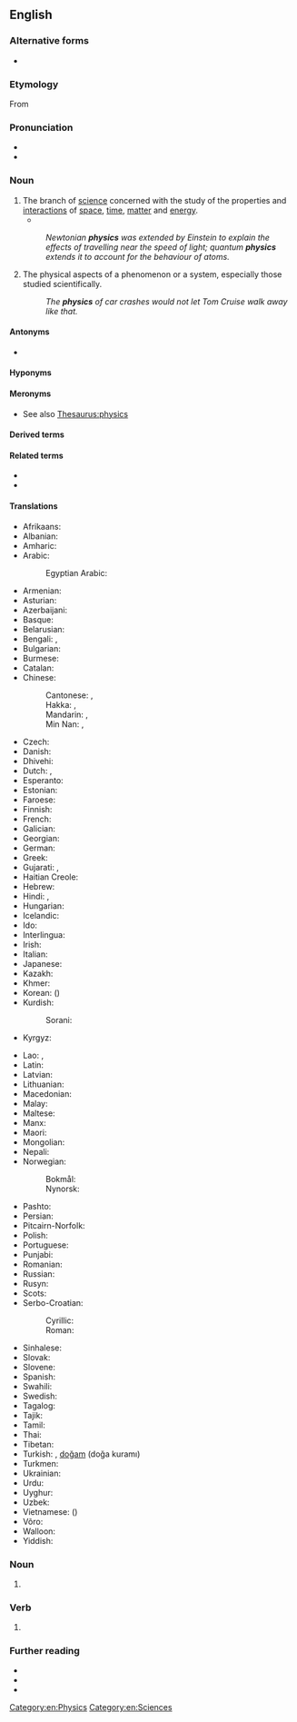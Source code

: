 ==English==
{{wikipedia}}

===Alternative forms===
* {{l|en|physicks}} {{qualifier|obsolete}}

===Etymology===
{{PIE root|en|bʰuH}}
From {{der|en|grc|φυσικός||natural}}

===Pronunciation===
* {{IPA|/ˈfɪz.ɪks/|lang=en}}
* {{audio|en-us-physics.ogg|Audio (US)|lang=en}}

===Noun===
{{en-noun|-}}

# The branch of [[science]] concerned with the study of the properties and [[interaction]]s of [[space]], [[time]], [[matter]] and [[energy]].
#* {{quote-magazine|date=2012-03
|author={{w|Jeremy Bernstein}}
|title=A Palette of Particles
|volume=100|issue=2|page=146
|magazine={{w|American Scientist}}
|url=http://www.americanscientist.org/issues/feature/2012/2/a-palette-of-particles
|passage=The '''physics''' of elementary particles in the 20th century was distinguished by the observation of particles whose existence had been predicted by theorists sometimes decades earlier.}}
#: ''Newtonian '''physics''' was extended by Einstein to explain the effects of travelling near the speed of light; quantum '''physics''' extends it to account for the behaviour of atoms.''
# The physical aspects of a phenomenon or a system, especially those studied scientifically.
#: ''The '''physics''' of car crashes would not let Tom Cruise walk away like that.''

====Antonyms====
* {{l|en|nonphysics}}

====Hyponyms====
{{hyp4
| {{l|en|aerophysics}}
| {{l|en|astrophysics}}
| {{l|en|attophysics}}
| {{l|en|biophysics}}
| {{l|en|cartoon physics}}
| {{l|en|chemical physics}}
| {{l|en|classical physics}}
| {{l|en|econophysics}}
| {{l|en|ecophysics}}
| {{l|en|gastrophysics}}
| {{l|en|geophysics}}
| {{l|en|heliophysics}}
| {{l|en|macrophysics}}
| {{l|en|microphysics}}
| {{l|en|modern physics}}
| {{l|en|neurophysics}}
| {{l|en|nuclear physics}}
| {{l|en|optics}}
| {{l|en|particle physics}}
| {{l|en|petrophysics}}
| {{l|en|photophysics}}
| {{l|en|physical chemistry}}
| {{l|en|psychophysics}}
| {{l|en|quantum physics}}
| {{l|en|radiation physics}}
| {{l|en|radiophysics}}
| {{l|en|soil physics}}
| {{l|en|spacetime physics}}
| {{l|en|tectonophysics}}
| {{l|en|theoretical physics}}
| {{l|en|thermodynamics}}
|lang=en}}

====Meronyms====
* See also [[Thesaurus:physics]]

====Derived terms====
{{der4
| {{l|en|metaphysics}}
| {{l|en|metametaphysics}}
| {{l|en|pataphysics}}
| {{l|en|sociophysics}}
|lang=en}}

====Related terms====
* {{l|en|physical}}
* {{l|en|physicist}}

====Translations====
{{trans-top|branch of science}}
* Afrikaans: {{t+|af|fisika}}
* Albanian: {{t+|sq|fizikë|f}}
* Amharic: {{t|am|ፊዚክስ}}
* Arabic: {{t+|ar|فِيزِيَاء|f}}
*: Egyptian Arabic: {{t|arz|فيزيا|f|tr=fezya}}
* Armenian: {{t+|hy|ֆիզիկա}}
* Asturian: {{t|ast|física|f}}
* Azerbaijani: {{t+|az|fizika}}
* Basque: {{t+|eu|fisika}}
* Belarusian: {{t|be|фі́зіка|f|sc=Cyrl}}
* Bengali: {{t|bn|পদার্থবিজ্ঞান|sc=Beng}}, {{t+|bn|পদার্থবিদ্যা|sc=Beng}}
* Bulgarian: {{t+|bg|фи́зика|f|sc=Cyrl}}
* Burmese: {{t+|my|ရူပဗေဒ}}
* Catalan: {{t+|ca|física|f}}
* Chinese:
*: Cantonese: {{t|yue|物理學|sc=Hani}}, {{t|yue|物理学|tr=mat6 lei5 hok6|sc=Hani}}
*: Hakka: {{t|hak|物理學|sc=Hani}}, {{t|hak|物理学|tr=vu̍t-lî-ho̍k|sc=Hani}}
*: Mandarin: {{t+|cmn|物理學|sc=Hani}}, {{t+|cmn|物理学|tr=wùlǐxué|sc=Hani}}
*: Min Nan: {{t|nan|物理學|sc=Hani}}, {{t|nan|物理学|tr=bu̍t-lí-ha̍k|sc=Hani}}
* Czech: {{t+|cs|fyzika|f}}
* Danish: {{t+|da|fysik|c}}
* Dhivehi: {{t|dv|ފީޒިޔާއީ އިލްމު}}
* Dutch: {{t+|nl|natuurkunde|f}}, {{t+|nl|fysica|f}}
* Esperanto: {{t+|eo|fiziko}}
* Estonian: {{t+|et|füüsika}}
* Faroese: {{t+|fo|alisfrøði|f}}
* Finnish: {{t+|fi|fysiikka}}
* French: {{t+|fr|physique|f}}
* Galician: {{t+|gl|física|f}}
* Georgian: {{t|ka|ფიზიკა}}
* German: {{t+|de|Physik|f}}
* Greek: {{t+|el|φυσική|f}}
* Gujarati: {{t|gu|ભૌતિકવિજ્ઞાન}}, {{t|gu|ફિઝીક્સ}}
* Haitian Creole: {{t|ht|fizik}}
* Hebrew: {{t+|he|פִֿיזִיקָה|f|tr=fizika|sc=Hebr}}
* Hindi: {{t|hi|भौतिक शास्त्र|m|sc=Deva}}, {{t|hi|फ़िज़िक्स|m-p}}
* Hungarian: {{t+|hu|fizika}}
* Icelandic: {{t+|is|eðlisfræði|f}}
* Ido: {{t+|io|fiziko}}
* Interlingua: {{t|ia|physica|f}}
* Irish: {{t|ga|fisic|f}}
* Italian: {{t+|it|fisica|f}}
* Japanese: {{t+|ja|物理学|tr=ぶつりがく, butsurigaku|sc=Jpan}}
* Kazakh: {{t+|kk|физика}}
* Khmer: {{t|km|រូបសាស្ដ្រ|tr=ruupsaah|sc=Khmr}}
* Korean: {{t+|ko|물리학}} ({{t+|ko|物理學}})
* Kurdish:
*: Sorani: {{t|ku|فیزیا}}
* Kyrgyz: {{t+|ky|физика}}
{{trans-mid}}
* Lao: {{t|lo|ວັດຖຸວິທະຍາ}}, {{t+|lo|ວັດຖຸສາດ}}
* Latin: {{t|la|physica|f}}
* Latvian: {{t|lv|fizika|f}}
* Lithuanian: {{t+|lt|fizika|f}}
* Macedonian: {{t|mk|физика|f|sc=Cyrl}}
* Malay: {{t|ms|fizik}}
* Maltese: {{t|mt|fiżika|f}}
* Manx: {{t|gv|fishag}}
* Maori: {{t|mi|mātai ahupūngao}}
* Mongolian: {{t+|mn|физик}}
* Nepali: {{t|ne|भाैतिक शास्त्र|sc=Deva}}
* Norwegian:
*: Bokmål: {{t+|nb|fysikk|m}}
*: Nynorsk: {{t|nn|fysikk|m}}
* Pashto: {{t+|ps|فزيک|m|tr=fezík}}
* Persian: {{t+|fa|فیزیک|tr=fizik|sc=fa-Arab}}
* Pitcairn-Norfolk: {{t|pih|fisiks}}
* Polish: {{t+|pl|fizyka|f}}
* Portuguese: {{t+|pt|física|f}}
* Punjabi: {{t|pa|ਭੌਤਿਕ ਵਿਗਿਆਨ|m|sc=Guru}}
* Romanian: {{t+|ro|fizică|f}}
* Russian: {{t+|ru|фи́зика|f}}
* Rusyn: {{t|rue|фі́зіка|f}}
* Scots: {{t|sco|pheesics}}
* Serbo-Croatian:
*: Cyrillic: {{t|sh|физика|f}}
*: Roman: {{t+|sh|fizika|f}}
* Sinhalese: {{t|si|භෞතික විද්‍යාව}}
* Slovak: {{t+|sk|fyzika|f}}
* Slovene: {{t+|sl|fizika|f}}
* Spanish: {{t+|es|física|f}}
* Swahili: {{t+|sw|fizikia}}
* Swedish: {{t+|sv|fysik|c}}
* Tagalog: {{t|tl|pisika}}
* Tajik: {{t+|tg|физика}}
* Tamil: {{t|ta|பெளதிகம்|sc=Taml}}
* Thai: {{t+|th|ฟิสิกส์}}
* Tibetan: {{t|bo|དངོས་ཁམས་རིག་པ}}
* Turkish: {{t+|tr|fizik}}, [[doğam]] (doğa kuramı)
* Turkmen: {{t|tk|fizika}}
* Ukrainian: {{t|uk|фі́зика|f|sc=Cyrl}}
* Urdu: {{t|ur|طبیعیات|tr=tabi'iyāt|f|sc=ur-Arab}}
* Uyghur: {{t|ug|فىزىكا}}
* Uzbek: {{t+|uz|fizika}}
* Vietnamese: {{t+|vi|vật lý học}} ({{t|vi|物理學}})
* Võro: {{t|vro|füüsiga}}
* Walloon: {{t+|wa|fizike|f}}
* Yiddish: {{t|yi|פֿיזיק|f}}
{{trans-bottom}}

===Noun===
{{head|en|noun plural form}}

# {{plural of|physic|lang=en}}

===Verb===
{{head|en|verb form}}

# {{en-third-person singular of|physic}}

===Further reading===
* {{R:Webster 1913}}
* {{R:Century 1911}}
* {{R:OneLook}}

[[Category:en:Physics]]
[[Category:en:Sciences]]